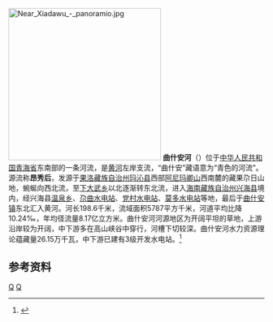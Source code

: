 [[File:Near_Xiadawu_-_panoramio.jpg|300px]]
'''曲什安河'''（{{bo|z=ཆུསྔོན}}）位于[[中华人民共和国|中华人民共和国]][[青海省|青海省]]东南部的一条河流，是[[黄河|黄河]]左岸支流，“曲什安”藏语意为“青色的河流”。源流称'''昂秀后'''，发源于[[果洛藏族自治州|果洛藏族自治州]][[玛沁县|玛沁县]]西部[[阿尼玛卿山|阿尼玛卿山]]西南麓的藏果尕日山地，蜿蜒向西北流，至[[下大武乡|下大武乡]]以北逐渐转东北流，进入[[海南藏族自治州|海南藏族自治州]][[兴海县|兴海县]]境内，经兴海县[[温泉乡_(兴海县)|温泉乡]]、[[尕曲水电站|尕曲水电站]]、[[党村水电站|党村水电站]]、[[莫多水电站|莫多水电站]]等地，最后于[[曲什安镇|曲什安镇]]东北汇入黄河。河长198.6千米，流域面积5787平方千米，河道平均比降10.24‰，年均径流量8.17亿立方米。曲什安河河源地区为开阔平坦的草地，上游沿岸较为开阔，中下游多在高山峡谷中穿行，河槽下切较深。曲什安河水力资源理论蕴藏量26.15万千瓦，中下游已建有3级开发水电站。<ref name="中国河湖大典">{{cite book zh |author=《[[中国河湖大典|中国河湖大典]]》编纂委员会 |title=《中国河湖大典·黄河卷》 |format=M |edition=1 |location=北京 |publisher=中国水利水电出版社 |date=2014年4月 |pages=33页 |id= ISBN 978-7-5170-1937-4}}</ref>

==参考资料==
{{reflist}}

{{黄河}}
{{China-river-stub}}

[[Category:黄河支流|Q]]
[[Category:青海河流|Q]]